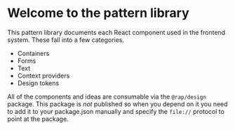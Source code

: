 
<Meta title="Introduction" />

<Logo />
<br />
<br />

# Welcome to the pattern library

This pattern library documents each React component used in the frontend system. These fall into a few categories.

* Containers
* Forms
* Text
* Context providers
* Design tokens

All of the components and ideas are consumable via the `@rap/design` package. This package is *not* published so when you depend on it you need to add it to your package.json manually and specify the `file://` protocol to point at the package.
